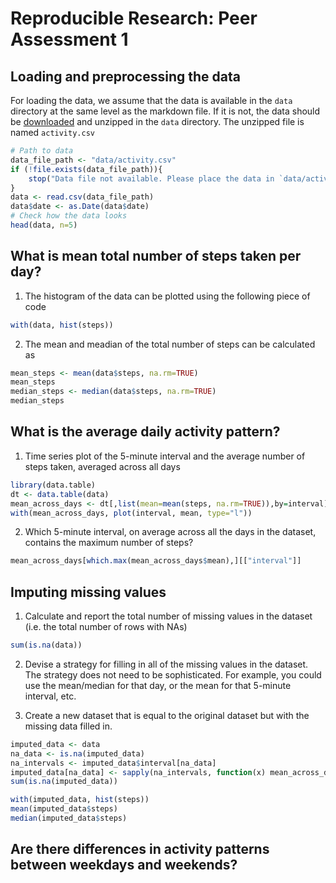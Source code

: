 # Reproducible Research: Peer Assessment 1




## Loading and preprocessing the data

For loading the data, we assume that the data is available in the `data` directory at the same level as the markdown file. If it is not, the data should be [downloaded](https://d396qusza40orc.cloudfront.net/repdata%2Fdata%2Factivity.zip) and unzipped in the `data` directory. The unzipped file is named `activity.csv`


```r
# Path to data
data_file_path <- "data/activity.csv"
if (!file.exists(data_file_path)){
    stop("Data file not available. Please place the data in `data/activity.csv`")
}
data <- read.csv(data_file_path)
data$date <- as.Date(data$date)
# Check how the data looks
head(data, n=5)
```

## What is mean total number of steps taken per day?

1. The histogram of the data can be plotted using the following piece of code

```r
with(data, hist(steps))
```

2. The mean and meadian of the total number of steps can be calculated as

```r
mean_steps <- mean(data$steps, na.rm=TRUE)
mean_steps
median_steps <- median(data$steps, na.rm=TRUE)
median_steps
```

## What is the average daily activity pattern?

1. Time series plot of the 5-minute interval and the average number of steps taken, averaged across all days

```r
library(data.table)
dt <- data.table(data)
mean_across_days <- dt[,list(mean=mean(steps, na.rm=TRUE)),by=interval]
with(mean_across_days, plot(interval, mean, type="l"))
```

2. Which 5-minute interval, on average across all the days in the dataset, contains the maximum number of steps?

```r
mean_across_days[which.max(mean_across_days$mean),][["interval"]]
```

## Imputing missing values

1. Calculate and report the total number of missing values in the dataset (i.e. the total number of rows with NAs)

```r
sum(is.na(data))
```

2. Devise a strategy for filling in all of the missing values in the dataset. The strategy does not need to be sophisticated. For example, you could use the mean/median for that day, or the mean for that 5-minute interval, etc.

3. Create a new dataset that is equal to the original dataset but with the missing data filled in.

```r
imputed_data <- data
na_data <- is.na(imputed_data)
na_intervals <- imputed_data$interval[na_data]
imputed_data[na_data] <- sapply(na_intervals, function(x) mean_across_days[interval==x,][["mean"]])
sum(is.na(imputed_data))
```

```r
with(imputed_data, hist(steps))
mean(imputed_data$steps)
median(imputed_data$steps)

```
## Are there differences in activity patterns between weekdays and weekends?
